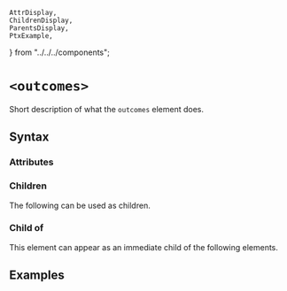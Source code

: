     AttrDisplay,
    ChildrenDisplay,
    ParentsDisplay,
    PtxExample,
} from "../../../components";

# `<outcomes>`

Short description of what the `outcomes` element does.

## Syntax

### Attributes

<AttrDisplay name="outcomes" />

### Children

The following can be used as children.

<ChildrenDisplay name="outcomes" />

### Child of

This element can appear as an immediate child of the following elements.

<ParentsDisplay name="outcomes" />

## Examples

    
